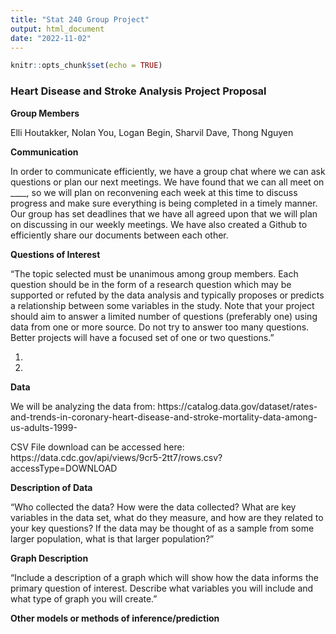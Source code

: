 ---
title: "Stat 240 Group Project"
output: html_document
date: "2022-11-02"
---

```{r setup, include=FALSE}
knitr::opts_chunk$set(echo = TRUE)
```

### Heart Disease and Stroke Analysis Project Proposal

**Group Members**

Elli Houtakker, Nolan You, Logan Begin, Sharvil Dave, Thong Nguyen


**Communication**

In order to communicate efficiently, we have a group chat where we can ask questions or plan our next meetings. We have found that we can all meet on ____, so we will plan on reconvening each week at this time to discuss progress and make sure everything is being completed in a timely manner. Our group has set deadlines that we have all agreed upon that we will plan on discussing in our weekly meetings. We have also created a Github to efficiently share our documents between each other. 


**Questions of Interest**

"The topic selected must be unanimous among group members.
Each question should be in the form of a research question which may be supported or refuted by the data analysis and typically proposes or predicts a relationship between some variables in the study.
Note that your project should aim to answer a limited number of questions (preferably one) using data from one or more source.
Do not try to answer too many questions. Better projects will have a focused set of one or two questions."

1. 
2. 

**Data**

We will be analyzing the data from: https://catalog.data.gov/dataset/rates-and-trends-in-coronary-heart-disease-and-stroke-mortality-data-among-us-adults-1999-

CSV File download can be accessed here: https://data.cdc.gov/api/views/9cr5-2tt7/rows.csv?accessType=DOWNLOAD

**Description of Data**

"Who collected the data?
How were the data collected?
What are key variables in the data set, what do they measure, and how are they related to your key questions?
If the data may be thought of as a sample from some larger population, what is that larger population?"

**Graph Description**

"Include a description of a graph which will show how the data informs the primary question of interest.
Describe what variables you will include and what type of graph you will create."

**Other models or methods of inference/prediction**


